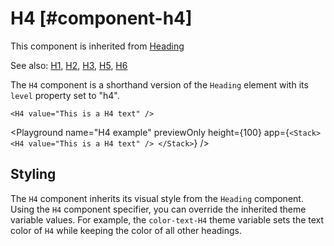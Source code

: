 
# H4 [#component-h4]

This component is inherited from [Heading](./Heading.mdx)

See also: [H1](./H1.mdx), [H2](./H2.mdx), [H3](./H3.mdx), [H5](./H5.mdx), [H6](./H6.mdx)

The `H4` component is a shorthand version of the `Heading` element with its `level` property set to "h4".

```ueml copy
<H4 value="This is a H4 text" />
```

<Playground
  name="H4 example"
  previewOnly
  height={100}
  app={`
  <Stack>
    <H4 value="This is a H4 text" />
  </Stack>
  `}
/>

## Styling

The `H4` component inherits its visual style from the `Heading` component.
Using the `H4` component specifier, you can override the inherited theme variable values.
For example, the `color-text-H4` theme variable sets the text color of `H4` while keeping the color of all other headings.


